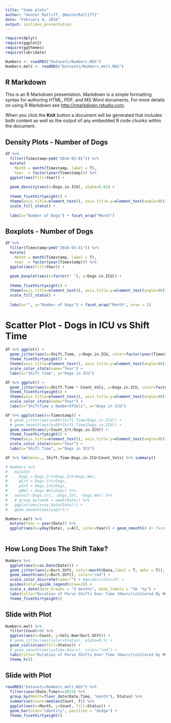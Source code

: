 ```yaml
---
title: "Some plots"
author: "Hunter Ratliff, @HunterRatliff1"
date: "February 4, 2016"
output: ioslides_presentation
---
```


```r
require(dplyr)
require(ggplot2)
require(ggthemes)
require(lubridate)

Numbers <- readRDS("Datasets/Numbers.RDS")
Numbers.melt <- readRDS("Datasets/Numbers_melt.RDS")
```

## R Markdown

This is an R Markdown presentation. Markdown is a simple formatting syntax for authoring HTML, PDF, and MS Word documents. For more details on using R Markdown see <http://rmarkdown.rstudio.com>.

When you click the **Knit** button a document will be generated that includes both content as well as the output of any embedded R code chunks within the document.

## Density Plots - Number of Dogs

```r
df %>% 
  filter(Timestamp<ymd("2016-03-01")) %>%
  mutate(
    Month = month(Timestamp, label = T),
    Year  = factor(year(Timestamp))) %>% 
  ggplot(aes(fill=Year)) + 
  
  geom_density(aes(x=Dogs.in.ICU), alpha=0.65) + 
  
  theme_fivethirtyeight() + 
  theme(axis.title=element_text(), axis.title.y=element_text(angle=90)) +
  scale_fill_stata() +
  
  labs(x="Number of Dogs") + facet_wrap("Month") 
```

## Boxplots - Number of Dogs

```r
df %>% 
  filter(Timestamp<ymd("2016-03-01")) %>%
  mutate(
    Month = month(Timestamp, label = T),
    Year  = factor(year(Timestamp))) %>% 
  ggplot(aes(fill=Year)) + 
  
  geom_boxplot(aes(x=factor(" "), y=Dogs.in.ICU)) +
  
  theme_fivethirtyeight() + 
  theme(axis.title=element_text(), axis.title.y=element_text(angle=90)) +
  scale_fill_stata() +
  
  labs(x="", y="Number of Dogs") + facet_wrap("Month", nrow = 2) 
```

# Scatter Plot - Dogs in ICU vs Shift Time

```r
df %>% ggplot() + 
  geom_jitter(aes(x=Shift.Time, y=Dogs.in.ICU, color=factor(year(Timestamp))), alpha=0.5) +
  theme_fivethirtyeight() + 
  theme(axis.title=element_text(), axis.title.y=element_text(angle=90)) +
  scale_color_stata(name="Year") +
  labs(x="Shift Time", y="Dogs in ICU")
```

```r
df %>% ggplot() + 
  geom_jitter(aes(x=Shift.Time * Count_Vols, y=Dogs.in.ICU, color=factor(year(Timestamp))), alpha=0.5) +
  theme_fivethirtyeight() + 
  theme(axis.title=element_text(), axis.title.y=element_text(angle=90)) +
  scale_color_stata(name="Year") +
  labs(x="ShiftTime x NumberOfVols", y="Dogs in ICU")
```

```r
df %>% ggplot(aes(x=Timestamp)) + 
  # geom_jitter(aes(y=60*Shift.Time/Dogs.in.ICU)) +
  # geom_smooth(aes(y=60*Shift.Time/Dogs.in.ICU)) +
  geom_smooth(aes(y=Count_Crt/Dogs.in.ICU)) +
  theme_fivethirtyeight() + 
  theme(axis.title=element_text(), axis.title.y=element_text(angle=90)) +
  scale_color_stata(name="Year") +
  labs(x="Shift Time", y="Dogs in ICU")
```

```r
df %>% lm(data=., Shift.Time~Dogs.in.ICU+Count_Vols) %>% summary()
```

```r
# Numbers %>%
#   mutate(
#     Dogs = Dogs.Crt+Dogs.Int+Dogs.Wel,
#     pCrt = Dogs.Crt/Dogs,
#     pInt = Dogs.Int/Dogs,
#     pWel = Dogs.Wel/Dogs) %>%
#   select(-Dogs.Crt, -Dogs.Int, -Dogs.Wel) %>%
#   # group_by(week = week(Date)) %>%
#   ggplot(aes(x=as.Date(Date))) + 
#   geom_smooth(aes(y=pCrt))
```

```r
Numbers.melt %>%
  mutate(Year = year(Date)) %>%
  ggplot(aes(x=yday(Date), y=All, color=Year)) + geom_smooth() #+ facet_wrap("Year")
  
```

## How Long Does The Shift Take?

```r
Numbers %>%
  ggplot(aes(x=as.Date(Date))) + 
  geom_jitter(aes(y=Durt.Shft, color=month(Date,label = T, abbr = T)), alpha=0.5) +
  geom_smooth(aes(y=Durt.Shft), color="red") + 
  scale_color_discrete(name="") + #guides(color=F) +
  guides(color=guide_legend(nrow=2)) +
  scale_x_date(date_breaks = "3 months", date_labels = "%b '%y") +
  labs(title="Duration of Parvo Shifts Over Time (Hours)\nColored By Month") +
  theme_fivethirtyeight()
```

## Slide with Plot

```r
Numbers.melt %>%
  filter(Count>0) %>%
  ggplot(aes(x=Count, y=Vols.Num*Durt.Shft)) + 
  # geom_jitter(aes(color=Status), alpha=0.5) +
  geom_violin(aes(fill=Status)) +
  # geom_smooth(aes(y=Time.Hours), color="red") + 
  labs(title="Duration of Parvo Shifts Over Time (Hours)\nColored By Month") +
  theme_hc()
```

## Slide with Plot

```r
readRDS("Datasets/Numbers_melt.RDS") %>%
  filter(year(Date.Time)==2015) %>%
  group_by(Month=floor_date(Date.Time, "month"), Status) %>% 
  summarise(Count=median(Count, T)) %>%
  ggplot(aes(x=Month, y=Count, fill=Status)) + 
  geom_bar(stat="identity", position = "dodge") + 
  theme_fivethirtyeight()

```